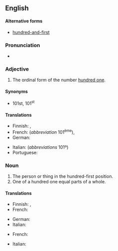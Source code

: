 ==English==
{{number box|en|101}}

====Alternative forms====
* {{qualifier|British}} [[hundred-and-first]]

===Pronunciation===
* {{audio|en|en-us-hundred-first.ogg|Audio (US)}}

===Adjective===
{{en-adj|head=[[hundred]]-[[first]]|-}}

# The ordinal form of the number [[hundred one]].

====Synonyms====
* 101st, 101<sup>st</sup>

====Translations====
{{trans-top-also|ordinal number|hundred-and-first}}
* Finnish: {{t|fi|sadasensimmäinen}}, {{t|fi|sadasyhdes}}
* French: {{t|fr|cent unième}} (''abbreviation'' 101<sup>ème</sup>), {{t|fr|cent-et-unième}}
* German: {{t+|de|hunderterste}}
{{trans-mid}}
* Italian: {{t|it|centunesimo}} (''abbreviations'' 101º)
* Portuguese: {{t|pt|centésimo primeiro}}
{{trans-bottom}}

===Noun===
{{en-noun}}

# The person or thing in the hundred-first position.
# One of a hundred one equal parts of a whole.

====Translations====
{{trans-top|the person or thing in the hundred-first position}}
* Finnish: {{t|fi|sadasensimmäinen}}, {{t|fi|sadasyhdes}}
* French: {{t|fr|cent unième|m|f}}
{{trans-mid}}
* German: {{t|de|Hunderterste}}
* Italian: {{t|it|centunesimo}}
{{trans-bottom}}

{{trans-top|one of a hundred one equal parts of a whole}}
* French: {{t|fr|cent unième|m}}
{{trans-mid}}
* Italian: {{t|it|centunesimo|m}}
{{trans-bottom}}